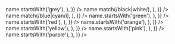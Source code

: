 
<Meta title="Colors" />

<ColorPalette>
  <ColorItem
    title="Harmaa"
    colors={Object.fromEntries(
      Object.entries(ophColors).filter(([name, color]) =>
        name.startsWith('grey'),
      ),
    )}
  />
  <ColorItem
    title="Neutraali"
    colors={Object.fromEntries(
      Object.entries(ophColors).filter(([name, color]) =>
        name.match(/black|white/),
      ),
    )}
  />
  <ColorItem
    title="Sininen"
    colors={Object.fromEntries(
      Object.entries(ophColors).filter(([name, color]) =>
        name.match(/blue|cyan/i),
      ),
    )}
  />
  <ColorItem
    title="Vihreä"
    colors={Object.fromEntries(
      Object.entries(ophColors).filter(([name, color]) =>
        name.startsWith('green'),
      ),
    )}
  />
  <ColorItem
    title="Punainen"
    colors={Object.fromEntries(
      Object.entries(ophColors).filter(([name, color]) =>
        name.startsWith('red'),
      ),
    )}
  />
  <ColorItem
    title="Oranssi"
    colors={Object.fromEntries(
      Object.entries(ophColors).filter(([name, color]) =>
        name.startsWith('orange'),
      ),
    )}
  />
  <ColorItem
    title="Keltainen"
    colors={Object.fromEntries(
      Object.entries(ophColors).filter(([name, color]) =>
        name.startsWith('yellow'),
      ),
    )}
  />
  <ColorItem
    title="Pinkki"
    colors={Object.fromEntries(
      Object.entries(ophColors).filter(([name, color]) =>
        name.startsWith('pink'),
      ),
    )}
  />
  <ColorItem
    title="Purppura"
    colors={Object.fromEntries(
      Object.entries(ophColors).filter(([name, color]) =>
        name.startsWith('purple'),
      ),
    )}
  />
  <ColorItem
    title="Semanttinen"
    colors={{
      success: ophColors.alias.success,
      error: ophColors.alias.error,
    }}
  />
</ColorPalette>

